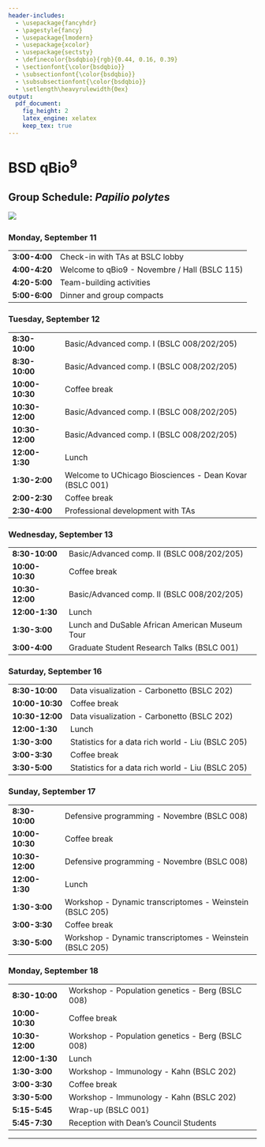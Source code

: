 ```yaml
---
header-includes:
  - \usepackage{fancyhdr}
  - \pagestyle{fancy}
  - \usepackage{lmodern}
  - \usepackage{xcolor}
  - \usepackage{sectsty}
  - \definecolor{bsdqbio}{rgb}{0.44, 0.16, 0.39}
  - \sectionfont{\color{bsdqbio}}
  - \subsectionfont{\color{bsdqbio}}
  - \subsubsectionfont{\color{bsdqbio}}
  - \setlength\heavyrulewidth{0ex}
output:
  pdf_document:
    fig_height: 2
    latex_engine: xelatex
    keep_tex: true
---
```

# BSD qBio$^9$ 

## Group Schedule: *Papilio polytes*
 ![](https://github.com/StefanoAllesina/BSD-QBio5/raw/master/logo_group/Papilio_polytes.png)     

### Monday, September 11 

------------------    ----------------------------------------------------------
**3:00-4:00**         Check-in with TAs at BSLC lobby                           
**4:00-4:20**         Welcome to qBio9 - Novembre / Hall (BSLC 115)             
**4:20-5:00**         Team-building activities                                  
**5:00-6:00**         Dinner and group compacts                                 
------------------    ----------------------------------------------------------

### Tuesday, September 12 

------------------    ----------------------------------------------------------
**8:30-10:00**        Basic/Advanced comp. I (BSLC 008/202/205)                 
**8:30-10:00**        Basic/Advanced comp. I (BSLC 008/202/205)                 
**10:00-10:30**       Coffee break                                              
**10:30-12:00**       Basic/Advanced comp. I (BSLC 008/202/205)                 
**10:30-12:00**       Basic/Advanced comp. I (BSLC 008/202/205)                 
**12:00-1:30**        Lunch                                                     
**1:30-2:00**         Welcome to UChicago Biosciences - Dean Kovar (BSLC 001)   
**2:00-2:30**         Coffee break                                              
**2:30-4:00**         Professional development with TAs                         
------------------    ----------------------------------------------------------

### Wednesday, September 13 

------------------    ----------------------------------------------------------
**8:30-10:00**        Basic/Advanced comp. II (BSLC 008/202/205)                
**10:00-10:30**       Coffee break                                              
**10:30-12:00**       Basic/Advanced comp. II (BSLC 008/202/205)                
**12:00-1:30**        Lunch                                                     
**1:30-3:00**          Lunch and DuSable African American Museum Tour           
**3:00-4:00**         Graduate Student Research Talks (BSLC 001)                
------------------    ----------------------------------------------------------

### Saturday, September 16 

------------------    ----------------------------------------------------------
**8:30-10:00**        Data visualization - Carbonetto (BSLC 202)                
**10:00-10:30**       Coffee break                                              
**10:30-12:00**       Data visualization - Carbonetto (BSLC 202)                
**12:00-1:30**        Lunch                                                     
**1:30-3:00**         Statistics for a data rich world - Liu (BSLC 205)         
**3:00-3:30**         Coffee break                                              
**3:30-5:00**         Statistics for a data rich world - Liu (BSLC 205)         
------------------    ----------------------------------------------------------

### Sunday, September 17 

------------------    ----------------------------------------------------------
**8:30-10:00**        Defensive programming - Novembre (BSLC 008)               
**10:00-10:30**       Coffee break                                              
**10:30-12:00**       Defensive programming - Novembre (BSLC 008)               
**12:00-1:30**        Lunch                                                     
**1:30-3:00**         Workshop - Dynamic transcriptomes - Weinstein (BSLC 205)  
**3:00-3:30**         Coffee break                                              
**3:30-5:00**         Workshop - Dynamic transcriptomes - Weinstein (BSLC 205)  
------------------    ----------------------------------------------------------

### Monday, September 18 

------------------    ----------------------------------------------------------
**8:30-10:00**        Workshop - Population genetics - Berg (BSLC 008)          
**10:00-10:30**       Coffee break                                              
**10:30-12:00**       Workshop - Population genetics - Berg (BSLC 008)          
**12:00-1:30**        Lunch                                                     
**1:30-3:00**         Workshop - Immunology - Kahn (BSLC 202)                   
**3:00-3:30**         Coffee break                                              
**3:30-5:00**         Workshop - Immunology - Kahn (BSLC 202)                   
**5:15-5:45**         Wrap-up (BSLC 001)                                        
**5:45-7:30**         Reception with Dean's Council Students                    
------------------    ----------------------------------------------------------



-------


